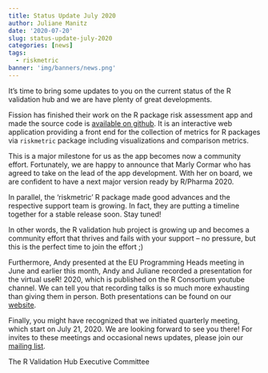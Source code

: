 ```yaml
---
title: Status Update July 2020
author: Juliane Manitz
date: '2020-07-20'
slug: status-update-july-2020
categories: [news]
tags:
  - riskmetric
banner: 'img/banners/news.png'
---
```


It’s time to bring some updates to you on the current status of the R validation hub and we are have plenty of great developments. 

Fission has finished their work on the R package risk assessment app and made the source code is [available on github](https:/github.com/pharmaR/risk_assessment). It is an interactive web application providing a front end for the collection of metrics for R packages via `riskmetric` package including visualizations and comparison metrics. 

This is a major milestone for us as the app becomes now a community effort. Fortunately, we are happy to announce that Marly Cormar who has agreed to take on the lead of the app development. With her on board, we are confident to have a next major version ready by R/Pharma 2020. 

In parallel, the ‘riskmetric’ R package made good advances and the respective support team is growing. In fact, they are putting a timeline together for a stable release soon. Stay tuned!

In other words, the R validation hub project is growing up and becomes a community effort that thrives and fails with your support – no pressure, but this is the perfect time to join the effort ;)

Furthermore, Andy presented at the EU Programming Heads meeting in June and earlier this month, Andy and Juliane recorded a presentation for the virtual useR! 2020, which is published on the R Consortium youtube channel. We can tell you that recording talks is so much more exhausting than giving them in person. Both presentations can be found on our [website](https:/www.pharmar.org/present/). 

Finally, you might have recognized that we initiated quarterly meeting, which start on July 21, 2020. We are looking forward to see you there! For invites to these meetings and occasional news updates, please join our [mailing list](https://lists.r-consortium.org/g/RConsortium-Validation-Hub). 

The R Validation Hub Executive Committee
